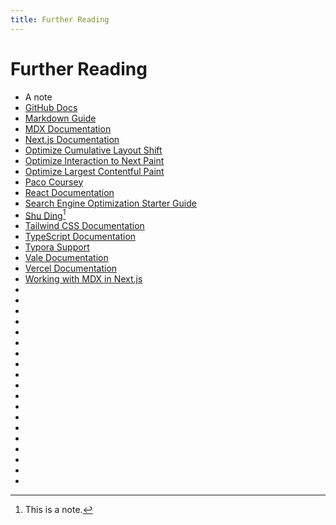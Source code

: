 ```yaml
---
title: Further Reading
---
```


# Further Reading
- A note
- [GitHub Docs](https://docs.github.com/en)
- [Markdown Guide](https://www.markdownguide.org/basic-syntax/)
- [MDX Documentation](https://mdxjs.com/docs)
- [Next.js Documentation](https://nextjs.org/docs)
- [Optimize Cumulative Layout Shift](https://web.dev/articles/optimize-cls)
- [Optimize Interaction to Next Paint](https://web.dev/articles/optimize-inp)
- [Optimize Largest Contentful Paint](https://web.dev/articles/optimize-lcp)
- [Paco Coursey](https://paco.me/)
- [React Documentation](https://reactjs.org/docs/getting-started.html)
- [Search Engine Optimization Starter Guide](https://developers.google.com/search/docs/beginner/seo-starter-guide)
- [Shu Ding](https://shud.in/)[^1]
- [Tailwind CSS Documentation](https://tailwindcss.com/docs)
- [TypeScript Documentation](https://www.typescriptlang.org/docs/)
- [Typora Support](https://support.typora.io/)
- [Vale Documentation](https://vale.sh/docs/)
- [Vercel Documentation](https://vercel.com/docs)
- [Working with MDX in Next.js](https://markdotto.com/blog/nextjs-mdx/)
-
-
-
-
-
-
-
-
-
-
-
-
-
-
-
-
-
-
-

[^1]: This is a note.
